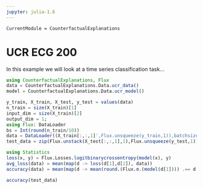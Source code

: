 ```yaml
---
jupyter: julia-1.6
---
```


```@meta
CurrentModule = CounterfactualExplanations 
```

# UCR ECG 200

In this example we will look at a time series classification task...

```julia
using CounterfactualExplanations, Flux
data = CounterfactualExplanations.Data.ucr_data()
model = CounterfactualExplanations.Data.ucr_model()
```

```julia
y_train, X_train, X_test, y_test = values(data)
n_train = size(X_train)[1]
input_dim = size(X_train)[2]
output_dim = 1;
using Flux: DataLoader
bs = Int(round(n_train/10))
data = DataLoader((X_train[:,:,1]',Flux.unsqueeze(y_train,1)),batchsize=bs)
test_data = zip(Flux.unstack(X_test[:,:,1],1),Flux.unsqueeze(y_test,1));
```

```julia
using Statistics
loss(x, y) = Flux.Losses.logitbinarycrossentropy(model(x), y)
avg_loss(data) = mean(map(d -> loss(d[1],d[2]), data))
accuracy(data) = mean(map(d -> mean(round.(Flux.σ.(model(d[1]))) .== d[2]), data));
```

```julia
accuracy(test_data)
```

